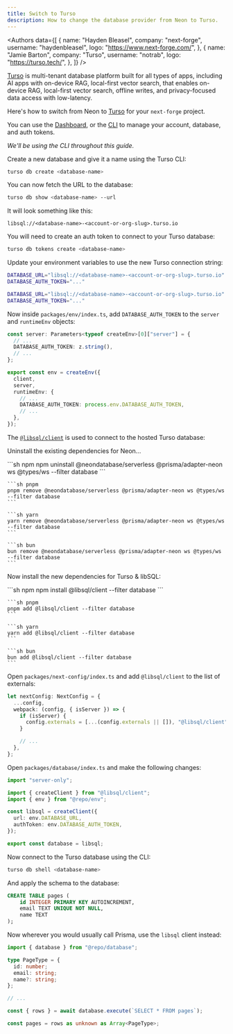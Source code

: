 ```yaml
---
title: Switch to Turso
description: How to change the database provider from Neon to Turso.
---
```



<Authors
  data={[
    {
      name: "Hayden Bleasel",
      company: "next-forge",
      username: "haydenbleasel",
      logo: "https://www.next-forge.com/",
    },
    {
      name: "Jamie Barton",
      company: "Turso",
      username: "notrab",
      logo: "https://turso.tech/",
    },
  ]}
/>

[Turso](https://turso.tech) is multi-tenant database platform built for all types of apps, including AI apps with on-device RAG, local-first vector search, that enables on-device RAG, local-first vector search, offline writes, and privacy-focused data access with low-latency.

Here's how to switch from Neon to [Turso](https://turso.tech) for your `next-forge` project.

<Steps>

<Step title="Sign up to Turso">

You can use the [Dashboard](https://app.turso.tech), or the [CLI](https://docs.turso.tech/cli) to manage your account, database, and auth tokens.

_We'll be using the CLI throughout this guide._

</Step>

<Step title="Create a Database">

Create a new database and give it a name using the Turso CLI:

```bash
turso db create <database-name>
```

You can now fetch the URL to the database:

```bash
turso db show <database-name> --url
```

It will look something like this:

```
libsql://<database-name>-<account-or-org-slug>.turso.io
```

</Step>

<Step title="Create a Database Auth Token">

You will need to create an auth token to connect to your Turso database:

```bash
turso db tokens create <database-name>
```

</Step>

<Step title="Update your environment variables">

Update your environment variables to use the new Turso connection string:

<CodeGroup>

```bash apps/database/.env
DATABASE_URL="libsql://<database-name>-<account-or-org-slug>.turso.io"
DATABASE_AUTH_TOKEN="..."
```

```bash apps/app/.env.local
DATABASE_URL="libsql://<database-name>-<account-or-org-slug>.turso.io"
DATABASE_AUTH_TOKEN="..."
```

</CodeGroup>

Now inside `packages/env/index.ts`, add `DATABASE_AUTH_TOKEN` to the `server` and `runtimeEnv` objects:

```ts
const server: Parameters<typeof createEnv>[0]["server"] = {
  // ...
  DATABASE_AUTH_TOKEN: z.string(),
  // ...
};

export const env = createEnv({
  client,
  server,
  runtimeEnv: {
    // ...
    DATABASE_AUTH_TOKEN: process.env.DATABASE_AUTH_TOKEN,
    // ...
  },
});
```

</Step>

<Step title="Install @libsql/client">

The [`@libsql/client`](https://www.npmjs.com/@libsql/client) is used to connect to the hosted Turso database:

Uninstall the existing dependencies for Neon...

<CodeGroup>
    ```sh npm
    npm uninstall @neondatabase/serverless @prisma/adapter-neon ws @types/ws --filter database
    ```

    ```sh pnpm
    pnpm remove @neondatabase/serverless @prisma/adapter-neon ws @types/ws --filter database
    ```

    ```sh yarn
    yarn remove @neondatabase/serverless @prisma/adapter-neon ws @types/ws --filter database
    ```

    ```sh bun
    bun remove @neondatabase/serverless @prisma/adapter-neon ws @types/ws --filter database
    ```

</CodeGroup>

Now install the new dependencies for Turso & libSQL:

<CodeGroup>
    ```sh npm
    npm install @libsql/client --filter database
    ```

    ```sh pnpm
    pnpm add @libsql/client --filter database
    ```

    ```sh yarn
    yarn add @libsql/client --filter database
    ```

    ```sh bun
    bun add @libsql/client --filter database
    ```

</CodeGroup>

</Step>

<Step title="Update Webpack configuration">

Open `packages/next-config/index.ts` and add `@libsql/client` to the list of externals:

```ts packages/next-config/index.ts {5}
let nextConfig: NextConfig = {
  ...config,
  webpack: (config, { isServer }) => {
    if (isServer) {
      config.externals = [...(config.externals || []), "@libsql/client"];
    }

    // ...
  },
};
```

</Step>

<Step title="Update the database connection code">

Open `packages/database/index.ts` and make the following changes:

```ts packages/database/index.ts
import "server-only";

import { createClient } from "@libsql/client";
import { env } from "@repo/env";

const libsql = createClient({
  url: env.DATABASE_URL,
  authToken: env.DATABASE_AUTH_TOKEN,
});

export const database = libsql;
```

</Step>

<Step title="Apply schema changes">

Now connect to the Turso database using the CLI:

```bash
turso db shell <database-name>
```

And apply the schema to the database:

```sql
CREATE TABLE pages (
    id INTEGER PRIMARY KEY AUTOINCREMENT,
    email TEXT UNIQUE NOT NULL,
    name TEXT
);
```

</Step>

<Step title="Update application code">

Now wherever you would usually call Prisma, use the `libsql` client instead:

```ts packages/app/app/(authenticated)/page.tsx
import { database } from "@repo/database";

type PageType = {
  id: number;
  email: string;
  name?: string;
};

// ...

const { rows } = await database.execute(`SELECT * FROM pages`);

const pages = rows as unknown as Array<PageType>;
```

</Step>

</Steps>
